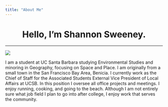 ```yaml
---
title: "About Me"
---
```


<center>
# Hello, I'm Shannon Sweeney.
_____
<i class="fa fa-smile-o fa-5x fa-spin" aria-hidden="true"></i>

<i class="fa fa-heart fa-5x fa-spin" aria-hidden="true"></i>
</center>
![](./img/IMG_4348.jpeg)


I am a student at UC Santa Barbara studying Environmental Studies and minoring in Geography, focusing on Space and Place. I am originally from a small town in the San Francisco Bay Area, Benicia. I currently work as the Chief of Staff for the Associated Students External Vice President of Local Affairs at UCSB. In this position I oversee all office projects and meetings. I enjoy running, cooking, and going to the beach. Although I am not entirely sure what job field I plan to go into after college, I enjoy work that serves the community. 
\n